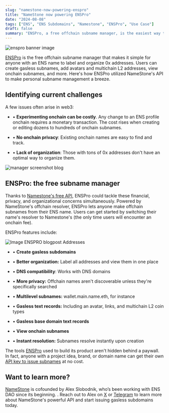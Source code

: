 ```yaml
---
slug: "namestone-now-powering-enspro"
title: "NameStone now powering ENSPro"
date: "2024-08-08"
tags: ["ENS", "ENS Subdomains", "Namestone", "ENSPro", "Use Case"]
draft: false
summary: "ENSPro, a free offchain subname manager, is the easiest way to add subdomains to any ENS name. Here's how ENSPro utilized NameStone's API to make personal subname management a breeze."
---
```


![enspro banner image](https://imagedelivery.net/UJ5oN2ajUBrk2SVxlns2Aw/1b98ff62-0eda-46aa-67b7-2ea6498ebf00/highres)

[ENSPro](https://enspro.xyz) is the free offchain subname manager that makes it simple for anyone with an ENS name to label and organize 0x addresses. Users can create gasless subnames, add avatars and multichain L2 addresses, view onchain subnames, and more. Here's how ENSPro utilized NameStone's API to make personal subname management a breeze.

## Identifying current challenges

A few issues often arise in web3:

- • **Experimenting onchain can be costly**. Any change to an ENS profile onchain requires a monetary transaction. The cost rises when creating or editing dozens to hundreds of onchain subnames.

- • **No onchain privacy**: Existing onchain names are easy to find and track.

- • **Lack of organization**: Those with tons of 0x addresses don't have an optimal way to organize them.

![manager screenshot blog](https://imagedelivery.net/UJ5oN2ajUBrk2SVxlns2Aw/a622ef49-2711-459d-7cc6-b5a5ef3e4f00/highres)

## ENSPro: the free subname manager

Thanks to [Namestone's free API](https://namestone.com/try-namestone), ENSPro could tackle these financial, privacy, and organizational concerns simultaneously. Powered by NameStone's offchain resolver, ENSPro lets anyone make offchain subnames from their ENS name. Users can get started by switching their name's resolver to Namestone's (the only time users will encounter an onchain fee).

ENSPro features include:

![Image ENSPRO blogpost Addresses](https://imagedelivery.net/UJ5oN2ajUBrk2SVxlns2Aw/e2410ee4-5286-4af5-94bf-a5e4ce12ad00/highres)

- • **Create gasless subdomains**

- • **Better organization:** Label all addresses and view them in one place

- • **DNS compatibility**: Works with DNS domains

- • **More privacy:** Offchain names aren't discoverable unless they're specifically searched

- • **Multilevel subnames:** wallet.main.name.eth, for instance

- • **Gasless text records:** Including an avatar, links, and multichain L2 coin types

- • **Gasless base domain text records**

- • **View onchain subnames**

- • **Instant resolution:** Subnames resolve instantly upon creation

The tools [ENSPro](https://enspro.xyz/) used to build its product aren't hidden behind a paywall. In fact, anyone with a project idea, brand, or domain name can get their own [API key to issue subnames](https://namestone.com/try-namestone) at no cost.

## Want to learn more?

[NameStone](https://namestone.com/) is cofounded by Alex Slobodnik, who’s been working with ENS DAO since its beginning. . Reach out to Alex on [X](https://x.com/AlexSlobodnik) or [Telegram](https://t.me/superslobo) to learn more about NameStone's powerful API and start issuing gasless subdomains today.

